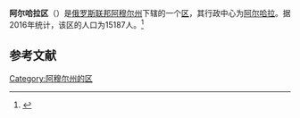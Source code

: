 {{Infobox Settlement
| official_name = 阿尔哈拉区
| native_name = Архаринский район
| image_flag =   
| image_shield =  Coat of Arms of Arkharinsky raion (Amur Oblast).png 
| image_map =  Location Map of Amur Oblast Arkharinsky District.png 
| settlement_type = [[区_(苏联)|区]]
| subdivision_type = [[国家|国家]]
| subdivision_type1 = [[俄罗斯行政区划|州]]
| subdivision_name = {{RUS}}
| subdivision_name1 = [[阿穆尔州|阿穆尔州]]
| seat_type = 行政中心
| seat = [[阿尔哈拉|阿尔哈拉]]
| population_as_of=2016
| population_footnotes = <ref name=amurstat />
| population_total = 15187
| timezone = [[雅库茨克时间|MSK+6]]
| utc_offset = +9
}}
'''阿尔哈拉区'''（{{lang-ru|Архаринский район}}）是[[俄罗斯联邦|俄罗斯联邦]][[阿穆尔州|阿穆尔州]]下辖的一个[[区_(苏联)|区]]，其行政中心为[[阿尔哈拉|阿尔哈拉]]。据2016年统计，该区的人口为15187人。<ref name=amurstat>{{cite web | url = http://amurstat.gks.ru/wps/wcm/connect/rosstat_ts/amurstat/resources/d600c10043769f3eb9effbdd898fc419/07_1_4.htm | title = Оценка численности населения по городским округам, муниципальным районам, городским и сельским поселениям Амурской области на 1 января 2016 года | language = ru | accessdate = 2016-04-21 | archiveurl = https://www.webcitation.org/6gvsqa6qi?url=http://amurstat.gks.ru/wps/wcm/connect/rosstat_ts/amurstat/resources/d600c10043769f3eb9effbdd898fc419/07_1_4.htm | archivedate = 2016-04-21 | deadurl = yes }}</ref>

== 参考文献 ==
{{reflist}}

{{Russia-stub}}

[[Category:阿穆尔州的区|Category:阿穆尔州的区]]